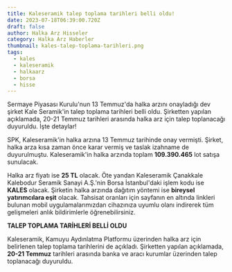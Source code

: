 ```yaml
---
title: Kaleseramik talep toplama tarihleri belli oldu!
date: 2023-07-18T06:39:00.720Z
draft: false
author: Halka Arz Hisseler
category: Halka Arz Haberler
thumbnail: kales-talep-toplama-tarihleri.png
tags:
  - kales
  - kaleseramik
  - halkaarz
  - borsa
  - hisse
---
```

Sermaye Piyasası Kurulu'nun 13 Temmuz'da halka arzını onayladığı dev şirket Kale Seramik'in talep toplama tarihleri belli oldu. Şirketten yapılan açıklamada, 20-21 Temmuz tarihleri arasında halka arz için talep toplanacağı duyuruldu. İşte detaylar!

SPK, Kaleseramik'in halka arzına 13 Temmuz tarihinde onay vermişti. Şirket, halka arza kısa zaman önce karar vermiş ve taslak izahname de duyurulmuştu. Kaleseramik'in halka arzında toplam **109.390.465** lot satışa sunulacak. 

Halka arz fiyatı ise **25 TL** olacak. Öte yandan Kaleseramik Çanakkale Kalebodur Seramik Sanayi A.Ş.'nin Borsa İstanbul'daki işlem kodu ise **KALES** olacak. Şirketin halka arzında dağıtım yöntemi ise **bireysel yatırımcılara eşit** olacak. Tahsisat oranları için sayfanın en altında linkleri bulunan mobil uygulamalarımızdan cihazınıza uyumlu olanı indirerek tüm gelişmeleri anlık bildirimlerle öğrenebilirsiniz.

**TALEP TOPLAMA TARİHLERİ BELLİ OLDU**

Kaleseramik, Kamuyu Aydınlatma Platformu üzerinden halka arz için belirlenen talep toplama tarihlerini de açıkladı. Şirketten yapılan açıklamada, **20-21 Temmuz** tarihleri arasında banka ve aracı kurumlar üzerinden talep toplanacağı duyuruldu.